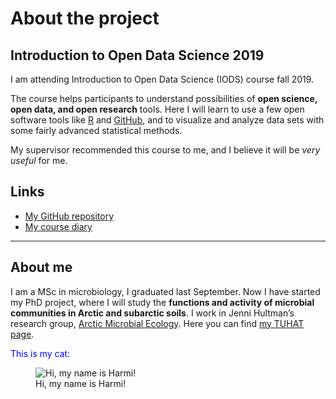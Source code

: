 
# About the project

## Introduction to Open Data Science 2019
I am attending Introduction to Open Data Science (IODS) course fall 2019.

The course helps participants to understand possibilities of **open science, open data, and open research** tools. Here I will learn to use a few open software tools like [R](https://www.r-project.org/) and [GitHub](https://github.com/), and to visualize and analyze data sets with some fairly advanced statistical methods.

My supervisor recommended this course to me, and I believe it will be *very useful* for me.

## Links
* [My GitHub repository](https://github.com/sviitama/IODS-project-1)
* [My course diary](https://sviitama.github.io/IODS-project-1/)


***
## About me
I am a MSc in microbiology, I graduated last September. Now I have started my PhD project, where I will study the **functions and activity of microbial communities in Arctic and subarctic soils**. I work in Jenni Hultman's research group, [Arctic Microbial Ecology](https://www.helsinki.fi/en/researchgroups/molecular-environmental-biosciences/research/arctic-microbial-ecology).
Here you can find [my TUHAT page](https://researchportal.helsinki.fi/fi/persons/sirja-viitam%C3%A4ki).

<span style="color:blue">This is my cat:</span>

![Hi, my name is Harmi!](Z:/Henkilökohtaiset/kisse_pien.jpg)

